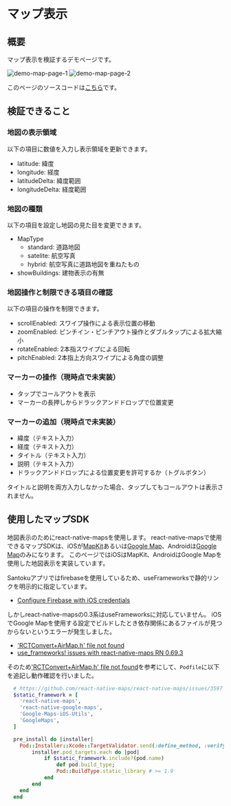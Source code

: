 # マップ表示

## 概要

マップ表示を検証するデモページです。

![demo-map-page-1](./demo-map-page-1.png) ![demo-map-page-2](./demo-map-page-2.png)

このページのソースコードは[こちら](https://github.com/{@inject:organization}/mobile-app-crib-notes/tree/master/example-app/SantokuApp/src/features/demo-map)です。

## 検証できること

### 地図の表示領域

以下の項目に数値を入力し表示領域を更新できます。

- latitude: 緯度
- longitude: 経度
- latitudeDelta: 緯度範囲
- longitudeDelta: 経度範囲

### 地図の種類

以下の項目を設定し地図の見た目を変更できます。

- MapType
  - standard: 道路地図
  - satelite: 航空写真
  - hybrid: 航空写真に道路地図を重ねたもの
- showBuildings: 建物表示の有無

### 地図操作と制限できる項目の確認

以下の項目の操作を制限できます。

- scrollEnabled: スワイプ操作による表示位置の移動
- zoomEnabled: ピンチイン・ピンチアウト操作とダブルタップによる拡大縮小
- rotateEnabled: 2本指スワイプによる回転
- pitchEnabled: 2本指上方向スワイプによる角度の調整

### マーカーの操作（現時点で未実装）

- タップでコールアウトを表示
- マーカーの長押しからドラックアンドドロップで位置変更

### マーカーの追加（現時点で未実装）

- 緯度（テキスト入力）
- 経度（テキスト入力）
- タイトル（テキスト入力）
- 説明（テキスト入力）
- ドラックアンドドロップによる位置変更を許可するか（トグルボタン）

タイトルと説明を両方入力しなかった場合、タップしてもコールアウトは表示されません。

## 使用したマップSDK

地図表示のためにreact-native-mapsを使用します。
react-native-mapsで使用できるマップSDKは、iOSが[MapKit](https://developer.apple.com/documentation/mapkit/)あるいは[Google Map](https://developers.google.com/maps/documentation/ios-sdk?hl=ja)、Androidは[Google Map](https://developers.google.com/maps/documentation/android-sdk?hl=ja)のみになります。
このページではiOSはMapKit、AndroidはGoogle Mapを使用した地図表示を実装しています。

Santokuアプリではfirebaseを使用しているため、useFrameworksで静的リンクを明示的に指定しています。

- [Configure Firebase with iOS credentials](https://rnfirebase.io/#altering-cocoapods-to-use-frameworks)

しかしreact-native-mapsの0.3系はuseFrameworksに対応していません。
iOSでGoogle Mapを使用する設定でビルドしたとき依存関係にあるファイルが見つからないというエラーが発生しました。

- ['RCTConvert+AirMap.h' file not found](https://github.com/react-native-maps/react-native-maps/issues/3597)
- [use_frameworks! issues with react-native-maps RN 0.69.3](https://github.com/react-native-maps/react-native-maps/discussions/4389)

そのため['RCTConvert+AirMap.h' file not found](https://github.com/react-native-maps/react-native-maps/issues/3597)を参考にして、`Podfile`に以下を追記し動作確認を行いました。

```Ruby
  # https://github.com/react-native-maps/react-native-maps/issues/3597
  $static_framework = [
    'react-native-maps',
    'react-native-google-maps',
    'Google-Maps-iOS-Utils',
    'GoogleMaps',
  ]

  pre_install do |installer|
    Pod::Installer::Xcode::TargetValidator.send(:define_method, :verify_no_static_framework_transitive_dependencies) {}
        installer.pod_targets.each do |pod|
            if $static_framework.include?(pod.name)
                def pod.build_type;
                Pod::BuildType.static_library # >= 1.9
            end
        end
    end
  end
```
